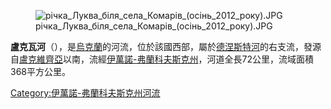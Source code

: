 [[Image:річка_Луква_біля_села_Комарів_(осінь_2012_року).JPG|right]]

'''盧克瓦河'''（{{lang-uk|Луква}}），是[[烏克蘭|烏克蘭]]的河流，位於該國西部，屬於[[德涅斯特河|德涅斯特河]]的右支流，發源自[[盧克維齊亞|盧克維齊亞]]以南，流經[[伊萬諾-弗蘭科夫斯克州|伊萬諾-弗蘭科夫斯克州]]，河道全長72公里，流域面積368平方公里。

{{DEFAULTSORT:Луква}}
[[Category:伊萬諾-弗蘭科夫斯克州河流|Category:伊萬諾-弗蘭科夫斯克州河流]]


{{Ukraine-river-stub}}